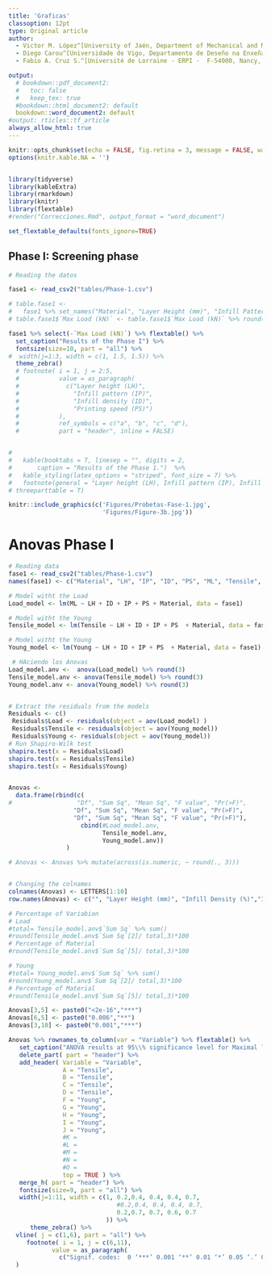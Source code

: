 ```yaml
---
title: 'Graficas'
classoption: 12pt
type: Original article 
author:
  - Victor M. López^[University of Jaén, Department of Mechanical and Mining Engineering, 23071 Jaén, Spain]
  - Diego Carou^[Universidade de Vigo, Departamento de Deseño na Enxeñaría, Ourense, Spain, diecapor@uvigo.es]
  - Fabio A. Cruz S.^[Université de Lorraine - ERPI -  F-54000, Nancy, France, cruzsanc1@univ-lorraine.fr]

output:
  # bookdown::pdf_document2:
  #   toc: false
  #   keep_tex: true
  #bookdown::html_document2: default
  bookdown::word_document2: default
#output: rticles::tf_article
always_allow_html: true
---
```



```r
knitr::opts_chunk$set(echo = FALSE, fig.retina = 3, message = FALSE, warning = FALSE)
options(knitr.kable.NA = '')


library(tidyverse)
library(kableExtra)
library(rmarkdown)
library(knitr)
library(flextable)
#render("Correcciones.Rmd", output_format = "word_document")

set_flextable_defaults(fonts_ignore=TRUE)
```

##  Phase I: Screening phase

```r
# Reading the datos

fase1 <- read_csv2("tables/Phase-1.csv") 

# table.fase1 <-
#   fase1 %>% set_names("Material", "Layer Height (mm)", "Infill Pattern", "Infill Density (%)", "Printing Speed (mm/s)", "Max Load (kN)")
# table.fase1$`Max Load (kN)` <- table.fase1$`Max Load (kN)` %>% round( digits=2)

fase1 %>% select(-`Max Load (kN)`) %>% flextable() %>%
  set_caption("Results of the Phase I") %>%
  fontsize(size=10, part = "all") %>% 
#  width(j=1:3, width = c(1, 1.5, 1.5)) %>% 
  theme_zebra() 
  # footnote( i = 1, j = 2:5,
  #           value = as_paragraph(
  #             c("Layer height (LH)",
  #               "Infill pattern (IP)",
  #               "Infill density (ID)",
  #               "Printing speed (PS)")
  #           ),
  #           ref_symbols = c("a", "b", "c", "d"),
  #           part = "header", inline = FALSE)


#   
#   kable(booktabs = T, linesep = "", digits = 2,
#       caption = "Results of the Phase 1.")  %>%
#   kable_styling(latex_options = "striped", font_size = 7) %>%
#   footnote(general = "Layer height (LH), Infill pattern (IP), Infill density (ID), Printing speed (PS)",
# threeparttable = T)

```


```r
knitr::include_graphics(c('Figures/Probetas-Fase-1.jpg',
                          'Figures/Figure-3b.jpg'))
```




# Anovas Phase I


```r
# Reading data
fase1 <- read_csv2("tables/Phase-1.csv")
names(fase1) <- c("Material", "LH", "IP", "ID", "PS", "ML", "Tensile",  "Young")

# Model witht the Load
Load_model <- lm(ML ~ LH + ID + IP + PS + Material, data = fase1)

# Model witht the Young
Tensile_model <- lm(Tensile ~ LH + ID + IP + PS  + Material, data = fase1)

# Model witht the Young
Young_model <- lm(Young ~ LH + ID + IP + PS  + Material, data = fase1)

 # HAciendo los Anovas
Load_model.anv <-  anova(Load_model) %>% round(3)
Tensile_model.anv <- anova(Tensile_model) %>% round(3)
Young_model.anv <- anova(Young_model) %>% round(3)


# Extract the residuals from the models
Residuals <- c()
 Residuals$Load <- residuals(object = aov(Load_model) )
 Residuals$Tensile <- residuals(object = aov(Young_model))
 Residuals$Young <- residuals(object = aov(Young_model))
# Run Shapiro-Wilk test
shapiro.test(x = Residuals$Load)
shapiro.test(x = Residuals$Tensile)
shapiro.test(x = Residuals$Young)


Anovas <-
  data.frame(rbind(c(
#                  "Df", "Sum Sq", "Mean Sq", "F value", "Pr(>F)", 
                  "Df", "Sum Sq", "Mean Sq", "F value", "Pr(>F)", 
                  "Df", "Sum Sq", "Mean Sq", "F value", "Pr(>F)"),
                    cbind(#Load_model.anv,
                          Tensile_model.anv,
                          Young_model.anv))
                ) 

# Anovas <- Anovas %>% mutate(across(is.numeric, ~ round(., 3)))


# Changing the colnames
colnames(Anovas) <- LETTERS[1:10]
row.names(Anovas) <- c("", "Layer Height (mm)", "Infill Density (%)","Infill Pattern",  "Printing Speed (mm/s)", "Material", "Residuals")
```


```r
# Percentage of Variabion
# Load
#total= Tensile_model.anv$`Sum Sq` %>% sum()
#round(Tensile_model.anv$`Sum Sq`[2]/ total,3)*100
# Percentage of Material
#round(Tensile_model.anv$`Sum Sq`[5]/ total,3)*100

# Young
#total= Young_model.anv$`Sum Sq` %>% sum()
#round(Young_model.anv$`Sum Sq`[2]/ total,3)*100
# Percentage of Material
#round(Tensile_model.anv$`Sum Sq`[5]/ total,3)*100


```


```r

Anovas[3,5] <- paste0("<2e-16","***")
Anovas[6,5] <- paste0("0.006","**")
Anovas[3,10] <- paste0("0.001","***")

Anovas %>% rownames_to_column(var = "Variable") %>% flextable() %>%
   set_caption("ANOVA results at 95\\% significance level for Maximal load and Young modulus variables") %>% 
   delete_part( part = "header") %>% 
   add_header( Variable = "Variable",
               A = "Tensile",
               B = "Tensile",
               C = "Tensile",
               D = "Tensile",
               F = "Young",
               G = "Young",
               H = "Young",
               I = "Young",
               J = "Young",
               #K = 
               #L = 
               #M = 
               #N = 
               #O = 
               top = TRUE ) %>% 
   merge_h( part = "header") %>% 
   fontsize(size=9, part = "all") %>% 
   width(j=1:11, width = c(1, 0.2,0.4, 0.4, 0.4, 0.7, 
                              #0.2,0.4, 0.4, 0.4, 0.7, 
                              0.2,0.7, 0.7, 0.6, 0.7
                           )) %>% 
      theme_zebra() %>% 
  vline( j = c(1,6), part = "all") %>% 
     footnote( i = 1, j = c(6,11),
            value = as_paragraph(
              c("Signif. codes:  0 ‘***’ 0.001 ‘**’ 0.01 ‘*’ 0.05 ‘.’ 0.1 ‘ ’ 1"))
  )  
```


